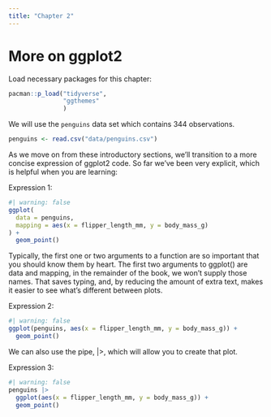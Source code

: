 ```yaml
---
title: "Chapter 2"
---
```

# More on ggplot2

Load necessary packages for this chapter:


```r
pacman::p_load("tidyverse",
               "ggthemes"
               )
```

We will use the `penguins` data set which contains 344 observations.

```r
penguins <- read.csv("data/penguins.csv")
```

As we move on from these introductory sections, we’ll transition to a more concise expression of ggplot2 code. So far we’ve been very explicit, which is helpful when you are learning:

Expression 1:

```r
#| warning: false
ggplot(
  data = penguins,
  mapping = aes(x = flipper_length_mm, y = body_mass_g)
) +
  geom_point()
```
Typically, the first one or two arguments to a function are so important that you should know them by heart. The first two arguments to ggplot() are data and mapping, in the remainder of the book, we won’t supply those names. That saves typing, and, by reducing the amount of extra text, makes it easier to see what’s different between plots.

Expression 2:

```r
#| warning: false
ggplot(penguins, aes(x = flipper_length_mm, y = body_mass_g)) + 
  geom_point()
```
We can also use the pipe, |>, which will allow you to create that plot.

Expression 3:

```r
#| warning: false
penguins |> 
  ggplot(aes(x = flipper_length_mm, y = body_mass_g)) + 
  geom_point()
```

